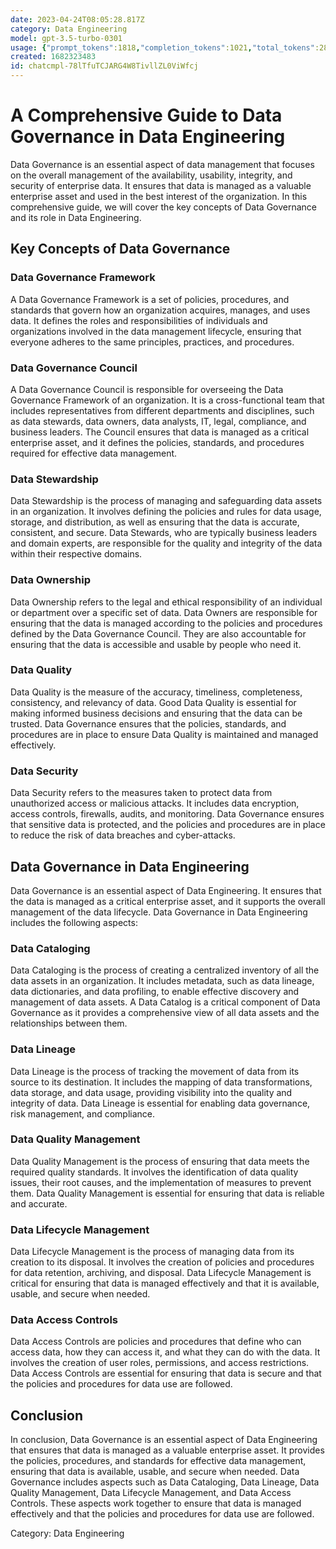 ```yaml
---
date: 2023-04-24T08:05:28.817Z
category: Data Engineering
model: gpt-3.5-turbo-0301
usage: {"prompt_tokens":1818,"completion_tokens":1021,"total_tokens":2839}
created: 1682323483
id: chatcmpl-78lTfuTCJARG4W8TivllZL0ViWfcj
---
```


# A Comprehensive Guide to Data Governance in Data Engineering

Data Governance is an essential aspect of data management that focuses on the overall management of the availability, usability, integrity, and security of enterprise data. It ensures that data is managed as a valuable enterprise asset and used in the best interest of the organization. In this comprehensive guide, we will cover the key concepts of Data Governance and its role in Data Engineering.

## Key Concepts of Data Governance

### Data Governance Framework

A Data Governance Framework is a set of policies, procedures, and standards that govern how an organization acquires, manages, and uses data. It defines the roles and responsibilities of individuals and organizations involved in the data management lifecycle, ensuring that everyone adheres to the same principles, practices, and procedures.

### Data Governance Council

A Data Governance Council is responsible for overseeing the Data Governance Framework of an organization. It is a cross-functional team that includes representatives from different departments and disciplines, such as data stewards, data owners, data analysts, IT, legal, compliance, and business leaders. The Council ensures that data is managed as a critical enterprise asset, and it defines the policies, standards, and procedures required for effective data management.

### Data Stewardship

Data Stewardship is the process of managing and safeguarding data assets in an organization. It involves defining the policies and rules for data usage, storage, and distribution, as well as ensuring that the data is accurate, consistent, and secure. Data Stewards, who are typically business leaders and domain experts, are responsible for the quality and integrity of the data within their respective domains.

### Data Ownership

Data Ownership refers to the legal and ethical responsibility of an individual or department over a specific set of data. Data Owners are responsible for ensuring that the data is managed according to the policies and procedures defined by the Data Governance Council. They are also accountable for ensuring that the data is accessible and usable by people who need it.

### Data Quality

Data Quality is the measure of the accuracy, timeliness, completeness, consistency, and relevancy of data. Good Data Quality is essential for making informed business decisions and ensuring that the data can be trusted. Data Governance ensures that the policies, standards, and procedures are in place to ensure Data Quality is maintained and managed effectively.

### Data Security

Data Security refers to the measures taken to protect data from unauthorized access or malicious attacks. It includes data encryption, access controls, firewalls, audits, and monitoring. Data Governance ensures that sensitive data is protected, and the policies and procedures are in place to reduce the risk of data breaches and cyber-attacks.

## Data Governance in Data Engineering

Data Governance is an essential aspect of Data Engineering. It ensures that the data is managed as a critical enterprise asset, and it supports the overall management of the data lifecycle. Data Governance in Data Engineering includes the following aspects:

### Data Cataloging

Data Cataloging is the process of creating a centralized inventory of all the data assets in an organization. It includes metadata, such as data lineage, data dictionaries, and data profiling, to enable effective discovery and management of data assets. A Data Catalog is a critical component of Data Governance as it provides a comprehensive view of all data assets and the relationships between them.

### Data Lineage

Data Lineage is the process of tracking the movement of data from its source to its destination. It includes the mapping of data transformations, data storage, and data usage, providing visibility into the quality and integrity of data. Data Lineage is essential for enabling data governance, risk management, and compliance.

### Data Quality Management

Data Quality Management is the process of ensuring that data meets the required quality standards. It involves the identification of data quality issues, their root causes, and the implementation of measures to prevent them. Data Quality Management is essential for ensuring that data is reliable and accurate.

### Data Lifecycle Management

Data Lifecycle Management is the process of managing data from its creation to its disposal. It involves the creation of policies and procedures for data retention, archiving, and disposal. Data Lifecycle Management is critical for ensuring that data is managed effectively and that it is available, usable, and secure when needed.

### Data Access Controls

Data Access Controls are policies and procedures that define who can access data, how they can access it, and what they can do with the data. It involves the creation of user roles, permissions, and access restrictions. Data Access Controls are essential for ensuring that data is secure and that the policies and procedures for data use are followed.

## Conclusion

In conclusion, Data Governance is an essential aspect of Data Engineering that ensures that data is managed as a valuable enterprise asset. It provides the policies, procedures, and standards for effective data management, ensuring that data is available, usable, and secure when needed. Data Governance includes aspects such as Data Cataloging, Data Lineage, Data Quality Management, Data Lifecycle Management, and Data Access Controls. These aspects work together to ensure that data is managed effectively and that the policies and procedures for data use are followed.

Category: Data Engineering